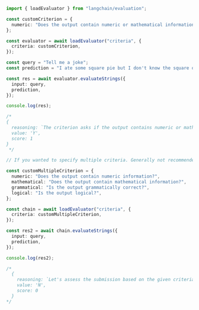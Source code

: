 ```typescript
import { loadEvaluator } from "langchain/evaluation";

const customCriterion = {
  numeric: "Does the output contain numeric or mathematical information?",
};

const evaluator = await loadEvaluator("criteria", {
  criteria: customCriterion,
});

const query = "Tell me a joke";
const prediction = "I ate some square pie but I don't know the square of pi.";

const res = await evaluator.evaluateStrings({
  input: query,
  prediction,
});

console.log(res);

/*
{
  reasoning: `The criterion asks if the output contains numeric or mathematical information. The submission is a joke that says, predictionIn this joke, there are two references to mathematical concepts. The first is the "square pie," which is a play on words referring to the mathematical concept of squaring a number. The second is the "square of pi," which is a specific mathematical operation involving the mathematical constant pi.Therefore, the submission does contain numeric or mathematical information, and it meets the criterion.Y`,
  value: 'Y',
  score: 1
}
 */

// If you wanted to specify multiple criteria. Generally not recommended

const customMultipleCriterion = {
  numeric: "Does the output contain numeric information?",
  mathematical: "Does the output contain mathematical information?",
  grammatical: "Is the output grammatically correct?",
  logical: "Is the output logical?",
};

const chain = await loadEvaluator("criteria", {
  criteria: customMultipleCriterion,
});

const res2 = await chain.evaluateStrings({
  input: query,
  prediction,
});

console.log(res2);

/*
  {
    reasoning: `Let's assess the submission based on the given criteria:1. Numeric: The output does not contain any numeric information. There are no numbers present in the joke.2. Mathematical: The output does contain mathematical information. The joke refers to the mathematical concept of squaring a number, and also mentions pi, a mathematical constant.3. Grammatical: The output is grammatically correct. The sentence structure and word usage are appropriate.4. Logical: The output is logical. The joke makes sense in that it plays on the words "square pie" and "square of pi".Based on this analysis, the submission does not meet all the criteria because it does not contain numeric information.N`,
    value: 'N',
    score: 0
  }
*/
```